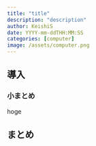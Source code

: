 ```yaml
---
title: "title"
description: "description"
author: KeishiS
date: YYYY-mm-ddTHH:MM:SS
categories: [computer]
image: /assets/computer.png
---
```


## 導入

:::{.callout-note}
### 小まとめ

hoge
:::

## まとめ
